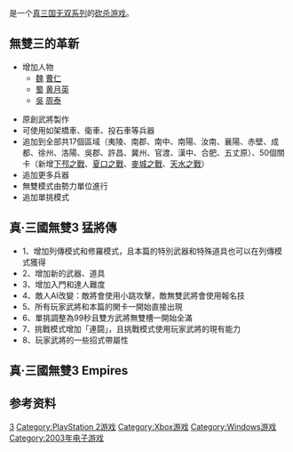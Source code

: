 {{重寫|time=2015-12-14T02:44:04+00:00}}
{{NoteTA
| G1=Games
}}
{{Infobox video game
|title = 真·三國無雙3
|japanese = 真・三國無双3
|image = 
|caption = 
|developer = [[Omega_Force|Omega Force]]
|publisher = {{Vgrelease|WW|[[光榮公司|光荣]]|CN|[[娱乐通|娱乐通]]<ref name="CN">{{cite web|title=《真·三国无双3》简体中文版上市|url=http://game.people.com.cn/GB/48601/48627/6086996.html|website=人民网游戏频道|accessdate=2015-08-19|archive-date=2016-03-04|archive-url=https://web.archive.org/web/20160304110729/http://game.people.com.cn/GB/48601/48627/6086996.html|dead-url=no}}</ref>}}
|distributor = {{Vgrelease|CN|[[寰宇之星|寰宇之星]]（游戏天堂）<ref name="CN" />}}
|engine = 
|series = [[真·三国无双系列|真·三国无双系列]]
|released = {{Infobox VG/C|2003年2月27日|'''PlayStation 2'''{{Vgrelease|JP|2003年2月27日|NA|2003年3月25日|EU|2003年6月27日}}<u>'''猛将传'''</u>{{Vgrelease|JP|2003年9月25日|NA|2003年11月4日}}'''Xbox'''{{Vgrelease|JP|2003年9月4日|NA|2003年9月30日|EU|2003年11月14日}}'''Microsoft Windows'''{{Vgrelease|WW|2005年4月1日|TW|2005年7月15日|CN|2007年8月8日}}<ref>{{cite web|url=http://www.gamebridge.com.cn/art_gb.asp |title=娱乐通新闻 |publisher=Beijing Entertainment All Technology Co.,Ltd. |accessdate=2017-08-13 |archiveurl=https://web.archive.org/web/20070809055627/http://www.gamebridge.com.cn/art_gb.asp |archivedate=2007-08-09 |deadurl=yes }}</ref><ref>{{cite web |url=http://game.people.com.cn/GB/48601/48627/6086996.html |title=《真·三国无双3》简体中文版上市 |publisher=人民网 |language=zh-cn |date=2007-08-08 |accessdate=2017-08-13 |archive-date=2016-03-04 |archive-url=https://web.archive.org/web/20160304110729/http://game.people.com.cn/GB/48601/48627/6086996.html |dead-url=no }}</ref>}}
|genre = [[动作游戏|动作]]<ref>{{cite web|title=EA Signs North American Distribution Agreement with Koei Corporation for Upcoming Tactical Action Game Samurai Warriors |url=http://www.info.ea.com/news/pr/pr456.htm |publisher=Electronic Arts |date=2004-02-24 |accessdate=2007-12-03 |deadurl=yes |archiveurl=https://web.archive.org/web/20071216012103/http://www.info.ea.com/news/pr/pr456.htm |archivedate=2007-12-16 }} </ref>、[[砍杀游戏|砍杀游戏]]
|modes = [[单人游戏|单人游戏]]、[[多人游戏|多人游戏]]
|platforms = [[PlayStation_2|PlayStation 2]]、[[Xbox|Xbox]]、[[Microsoft_Windows|Microsoft Windows]]
}}
{{Infobox video game
|title = 真·三國無雙3 帝王傳
|japanese = 真・三國無双3 Empires
|developer = [[Omega_Force|Omega Force]]
|publisher = [[光榮公司|光荣]]
|engine = 
|series = [[真·三国无双系列|真·三国无双系列]]
|released = {{Vgrelease|JP|2004年3月18日|NA|2004年8月31日}}
|genre = [[战略游戏|战略]]、[[动作游戏|动作]]、[[砍杀游戏|砍杀]]
|modes = [[单人游戏|单人游戏]]、[[多人游戏|多人游戏]]
|platforms = [[PlayStation_2|PlayStation 2]]
}}
{{Vgname|真·三國無雙3|ja=真・三國無双3|en=Dynasty Warriors 4|diff=yes}}是一个[[真三国无双系列|真三国无双系列]]的[[砍杀游戏|砍杀游戏]]。

==無雙三的革新==
*增加人物
**[[曹魏|魏]] [[曹仁|曹仁]]
**[[蜀漢|蜀]] [[黄月英|黄月英]]
**[[孫吳|吳]] [[周泰|周泰]]

*原創武將製作
*可使用如架橋車、衛車、投石車等兵器
*追加到全部共17個區域（夷陵、南郡、南中、南陽、汝南、襄陽、赤壁、成都、徐州、洛陽、吳郡、許昌、冀州、官渡、漢中、合肥、五丈原）、50個關卡（新增[[下邳之戰|下邳之戰]]、[[夏口之戰|夏口之戰]]、[[麥城之戰|麥城之戰]]、[[天水之戰|天水之戰]]）
*追加更多兵器
*無雙模式由勢力單位進行
*追加單挑模式

==真‧三國無雙3 猛將傳==
*1、增加列傳模式和修羅模式，且本篇的特別武器和特殊道具也可以在列傳模式獲得
*2、增加新的武器、道具
*3、增加入門和達人難度
*4、敵人AI改變：敵將會使用小跳攻擊，敵無雙武將會使用報名技
*5、所有玩家武將和本篇的関卡一開始直接出現
*6、單挑調整為99秒且雙方武將無雙槽一開始全滿
*7、挑戰模式增加「連闘」，且挑戰模式使用玩家武將的現有能力
*8、玩家武將的一些招式帶屬性

== 真·三國無雙3 Empires ==

==参考资料==
{{Reflist}}

{{Musou Series}}

{{DEFAULTSORT:Shin Sangokumusou 3}}
[[Category:真·三国无双系列电子游戏|3]]
[[Category:PlayStation_2游戏|Category:PlayStation 2游戏]]
[[Category:Xbox游戏|Category:Xbox游戏]]
[[Category:Windows游戏|Category:Windows游戏]]
[[Category:2003年电子游戏|Category:2003年电子游戏]]